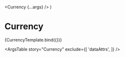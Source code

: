 
<Meta title="Core/Typography/Currency" component={Currency} />

  <Currency {...args} />
)

# Currency

<Canvas>
  <Story
    name="Currency"
    args={{
      quantity: 4.00,
      decimalPlaces: 2,
      wrapInParentheses: false,
    }}
    argTypes={{
      decimalPlaces: {
        control: {
          min: 0
        }
      },
      wrapInParentheses: {
        description: 'A boolean used to wrap the currency in parenthesis. This is normally done to indicate a negative amount or balance.'
      }
    }}>
      {CurrencyTemplate.bind({})}
  </Story>
</Canvas>

<ArgsTable
 story="Currency"
 exclude={[
   'dataAttrs',
 ]}
/>
